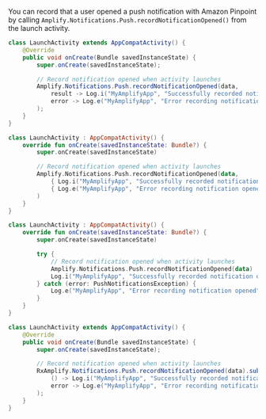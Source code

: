 You can record that a user opened a push notification with Amazon Pinpoint by calling `Amplify.Notifications.Push.recordNotificationOpened()` from the launch activity.

<BlockSwitcher>
<Block name="Java">

```java
class LaunchActivity extends AppCompatActivity() {
    @Override
    public void onCreate(Bundle savedInstanceState) {
        super.onCreate(savedInstanceState);

        // Record notification opened when activity launches
        Amplify.Notifications.Push.recordNotificationOpened(data,
            result -> Log.i("MyAmplifyApp", "Successfully recorded notification opened"),
            error -> Log.e("MyAmplifyApp", "Error recording notification opened", error)
        );
    }
}
```

</Block>
<Block name="Kotlin - Callbacks">

```kotlin
class LaunchActivity : AppCompatActivity() {
    override fun onCreate(savedInstanceState: Bundle?) {
        super.onCreate(savedInstanceState)

        // Record notification opened when activity launches
        Amplify.Notifications.Push.recordNotificationOpened(data,
            { Log.i("MyAmplifyApp", "Successfully recorded notification opened") },
            { Log.e("MyAmplifyApp", "Error recording notification opened", error) }
        )
    }
}
```

</Block>
<Block name="Kotlin - Coroutines">

```kotlin
class LaunchActivity : AppCompatActivity() {
    override fun onCreate(savedInstanceState: Bundle?) {
        super.onCreate(savedInstanceState)

        try {
            // Record notification opened when activity launches
            Amplify.Notifications.Push.recordNotificationOpened(data)
            Log.i("MyAmplifyApp", "Successfully recorded notification opened")
        } catch (error: PushNotificationsException) {
            Log.e("MyAmplifyApp", "Error recording notification opened", error)
        }
    }
}
```

</Block>
<Block name="RxJava">

```java
class LaunchActivity extends AppCompatActivity() {
    @Override
    public void onCreate(Bundle savedInstanceState) {
        super.onCreate(savedInstanceState);

        // Record notification opened when activity launches
        RxAmplify.Notifications.Push.recordNotificationOpened(data).subscribe(
            () -> Log.i("MyAmplifyApp", "Successfully recorded notification opened"),
            error -> Log.e("MyAmplifyApp", "Error recording notification opened", error)
        );
    }
}
```

</Block>
</BlockSwitcher>
